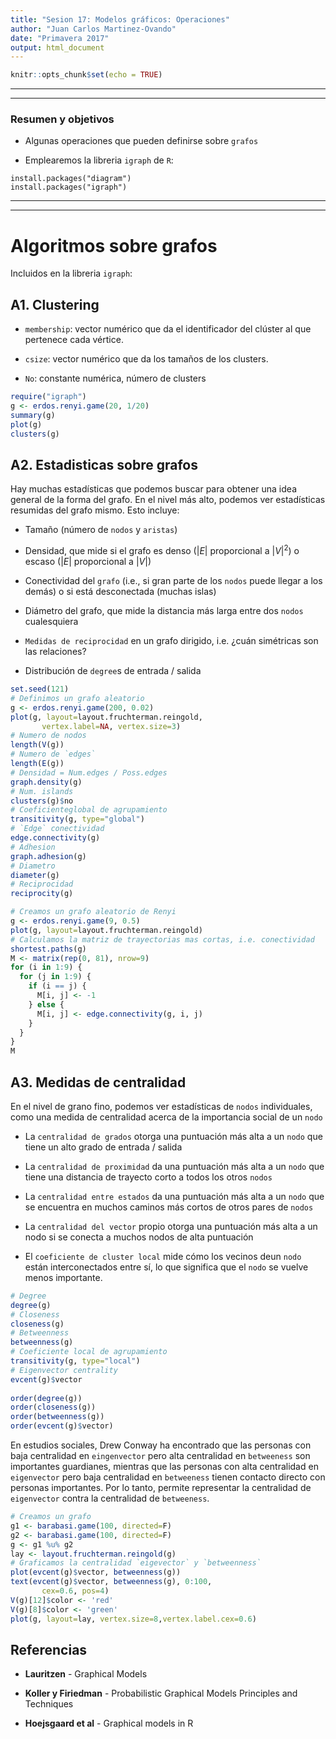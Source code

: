 ```yaml
---
title: "Sesion 17: Modelos gráficos: Operaciones"
author: "Juan Carlos Martinez-Ovando"
date: "Primavera 2017"
output: html_document
---
```


```r
knitr::opts_chunk$set(echo = TRUE)
```

----------------------------------

----------------------------------

### **Resumen y objetivos**

* Algunas operaciones que pueden definirse sobre `grafos`

* Emplearemos la libreria `igraph` de `R`:

```
install.packages("diagram")
install.packages("igraph")
```

----------------------------------

----------------------------------

# Algoritmos sobre grafos

Incluidos en la libreria `igraph`:

## A1. Clustering

* `membership`: vector numérico que da el identificador del clúster al que pertenece cada vértice.

* `csize`: vector numérico que da los tamaños de los clusters.

* `No`: constante numérica, número de clusters

```r
require("igraph")
g <- erdos.renyi.game(20, 1/20)
summary(g)
plot(g)
clusters(g)
```

## A2. Estadisticas sobre grafos

Hay muchas estadísticas que podemos buscar para obtener una idea general de la forma del grafo. En el nivel más alto, podemos ver estadísticas resumidas del grafo mismo. Esto incluye:

 - Tamaño (número de `nodos` y `aristas`)

 - Densidad, que mide si el grafo es denso ($|E|$ proporcional a $|V|^2$) o escaso ($|E|$ proporcional a $|V|$)

 -  Conectividad del `grafo` (i.e., si gran parte de los `nodos` puede llegar a los demás) o si está desconectada (muchas islas)
 
 - Diámetro del grafo, que mide la distancia más larga entre dos `nodos` cualesquiera

 - `Medidas de reciprocidad` en un grafo dirigido, i.e. ¿cuán simétricas son las relaciones?

 -  Distribución de `degree`s de entrada / salida

```r
set.seed(121)
# Definimos un grafo aleatorio
g <- erdos.renyi.game(200, 0.02)
plot(g, layout=layout.fruchterman.reingold, 
       vertex.label=NA, vertex.size=3)
# Numero de nodos
length(V(g))
# Numero de `edges`
length(E(g))
# Densidad = Num.edges / Poss.edges
graph.density(g)
# Num. islands
clusters(g)$no
# Coeficienteglobal de agrupamiento
transitivity(g, type="global")
# `Edge` conectividad
edge.connectivity(g)
# Adhesion
graph.adhesion(g)
# Diametro
diameter(g)
# Reciprocidad
reciprocity(g)
```


```r
# Creamos un grafo aleatorio de Renyi
g <- erdos.renyi.game(9, 0.5)
plot(g, layout=layout.fruchterman.reingold)
# Calculamos la matriz de trayectorias mas cortas, i.e. conectividad
shortest.paths(g)
M <- matrix(rep(0, 81), nrow=9)
for (i in 1:9) {
  for (j in 1:9) {
    if (i == j) {
      M[i, j] <- -1
    } else {
      M[i, j] <- edge.connectivity(g, i, j)
    }
  }
}
M
```

## A3. Medidas de centralidad

En el nivel de grano fino, podemos ver estadísticas de `nodos` individuales, como una medida de centralidad acerca de la importancia social de un `nodo`

 -  La `centralidad de grados` otorga una puntuación más alta a un `nodo` que tiene un alto grado de entrada / salida
 
 -  La `centralidad de proximidad` da una puntuación más alta a un `nodo` que tiene una distancia de trayecto corto a todos los otros `nodos`

 - La `centralidad entre estados` da una puntuación más alta a un `nodo` que se encuentra en muchos caminos más cortos de otros pares de `nodos`

 - La `centralidad del vector` propio otorga una puntuación más alta a un nodo si se conecta a muchos nodos de alta puntuación

 - El `coeficiente de cluster local` mide cómo los vecinos deun `nodo` están interconectados entre sí, lo que significa que el `nodo` se vuelve menos importante.

```r
# Degree
degree(g)
# Closeness
closeness(g)
# Betweenness
betweenness(g)
# Coeficiente local de agrupamiento
transitivity(g, type="local")
# Eigenvector centrality
evcent(g)$vector
 
order(degree(g))
order(closeness(g))
order(betweenness(g))
order(evcent(g)$vector)
```

En estudios sociales, Drew Conway ha encontrado que las personas con baja centralidad en `eingenvector` pero alta centralidad en `betweeness` son importantes guardianes, mientras que las personas con alta centralidad en `eigenvector` pero baja centralidad en `betweeness` tienen contacto directo con personas importantes. Por lo tanto, permite representar la centralidad de `eigenvector` contra la centralidad de `betweeness`.

```r
# Creamos un grafo
g1 <- barabasi.game(100, directed=F)
g2 <- barabasi.game(100, directed=F)
g <- g1 %u% g2
lay <- layout.fruchterman.reingold(g)
# Graficamos la centralidad `eigevector` y `betweenness`
plot(evcent(g)$vector, betweenness(g))
text(evcent(g)$vector, betweenness(g), 0:100, 
       cex=0.6, pos=4)
V(g)[12]$color <- 'red'
V(g)[8]$color <- 'green'
plot(g, layout=lay, vertex.size=8,vertex.label.cex=0.6)
```

## Referencias

* **Lauritzen** - Graphical Models

* **Koller y Firiedman** - Probabilistic Graphical Models Principles and Techniques

* **Hoejsgaard et al** - Graphical models in R
